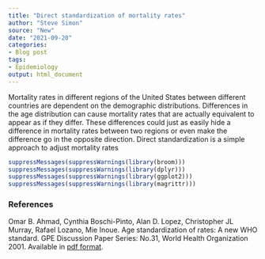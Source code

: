 ```yaml
---
title: "Direct standardization of mortality rates"
author: "Steve Simon"
source: "New"
date: "2021-09-20"
categories:
- Blog post
tags:
- Epidemiology
output: html_document
---
```


Mortality rates in different regions of the United States between different countries are dependent on the demographic distributions. Differences in the age distribution can cause mortality rates that are actually equivalent to appear as if they differ. These differences could just as easily hide a difference in mortality rates between two regions or even make the difference go in the opposite direction. Direct standardization is a simple approach to adjust mortality rates 

```r
suppressMessages(suppressWarnings(library(broom)))
suppressMessages(suppressWarnings(library(dplyr)))
suppressMessages(suppressWarnings(library(ggplot2)))
suppressMessages(suppressWarnings(library(magrittr)))
```

<!---More--->

### References

Omar B. Ahmad, Cynthia Boschi-Pinto, Alan D. Lopez, Christopher JL Murray, Rafael Lozano, Mie Inoue. Age standardization of rates: A new WHO standard. GPE Discussion Paper Series: No.31, World Health Organization 2001. Available in [pdf format][who1].


[who1]: https://www.who.int/healthinfo/paper31.pdf?ua=1